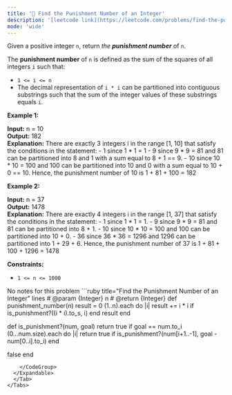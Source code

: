 ```yaml
---
title: '🧀 Find the Punishment Number of an Integer'
description: '[leetcode link](https://leetcode.com/problems/find-the-punishment-number-of-an-integer/description/)'
mode: 'wide'
---
```

<Tabs>
  <Tab title="Question" icon="circle-question" iconType="regular">
    <Card>
      <p>Given a positive integer <code>n</code>, return <em>the <strong>punishment number</strong></em> of <code>n</code>.</p>  <p>The <strong>punishment number</strong> of <code>n</code> is defined as the sum of the squares of all integers <code>i</code> such that:</p>  <ul>  <li><code>1 &lt;= i &lt;= n</code></li>  <li>The decimal representation of <code>i * i</code> can be partitioned into contiguous substrings such that the sum of the integer values of these substrings equals <code>i</code>.</li> </ul>   <p><strong class="example">Example 1:</strong></p>   <strong>Input:</strong> n = 10 <br/> <strong>Output:</strong> 182 <br/> <strong>Explanation:</strong> There are exactly 3 integers i in the range [1, 10] that satisfy the conditions in the statement: - 1 since 1 * 1 = 1 - 9 since 9 * 9 = 81 and 81 can be partitioned into 8 and 1 with a sum equal to 8 + 1 == 9. - 10 since 10 * 10 = 100 and 100 can be partitioned into 10 and 0 with a sum equal to 10 + 0 == 10. Hence, the punishment number of 10 is 1 + 81 + 100 = 182   <p><strong class="example">Example 2:</strong></p>   <strong>Input:</strong> n = 37 <br/> <strong>Output:</strong> 1478 <br/> <strong>Explanation:</strong> There are exactly 4 integers i in the range [1, 37] that satisfy the conditions in the statement: - 1 since 1 * 1 = 1.  - 9 since 9 * 9 = 81 and 81 can be partitioned into 8 + 1.  - 10 since 10 * 10 = 100 and 100 can be partitioned into 10 + 0.  - 36 since 36 * 36 = 1296 and 1296 can be partitioned into 1 + 29 + 6. Hence, the punishment number of 37 is 1 + 81 + 100 + 1296 = 1478    <p><strong>Constraints:</strong></p>  <ul>  <li><code>1 &lt;= n &lt;= 1000</code></li> </ul> 
    </Card>
  </Tab>
  <Tab title="Solution" icon="lightbulb" iconType="regular" >
    <Card>
      No notes for this problem
    </Card>
  <Expandable title="code">
    <CodeGroup dropdown>
```ruby title="Find the Punishment Number of an Integer" lines
# @param {Integer} n
# @return {Integer}
def punishment_number(n)
  result = 0 
    (1..n).each do |i|
        result += i * i if is_punishment?((i * i).to_s, i)
    end
  result
end

def is_punishment?(num, goal)
  return true if goal == num.to_i
  (0...num.size).each do |i|
      return true if is_punishment?(num[i+1..-1], goal - num[0..i].to_i)
  end

  false
end

```
    </CodeGroup>
  </Expandable>
  </Tab>
</Tabs>